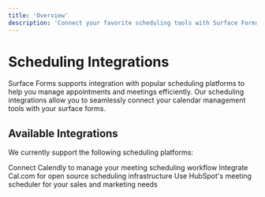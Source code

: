 ```yaml
---
title: 'Overview'
description: 'Connect your favorite scheduling tools with Surface Forms'
---
```


# Scheduling Integrations

Surface Forms supports integration with popular scheduling platforms to help you manage appointments and meetings efficiently. Our scheduling integrations allow you to seamlessly connect your calendar management tools with your surface forms.

## Available Integrations

We currently support the following scheduling platforms:

<CardGroup>
  <Card title="Calendly" icon="calendar" href="/integrations/schedulars/calendly">
    Connect Calendly to manage your meeting scheduling workflow
  </Card>
  <Card title="Cal.com" icon="calendar-days" href="/integrations/schedulars/cal">
    Integrate Cal.com for open source scheduling infrastructure
  </Card>
  <Card title="HubSpot" icon="hubspot" href="/integrations/schedulars/hubspot">
    Use HubSpot's meeting scheduler for your sales and marketing needs
  </Card>
</CardGroup>
